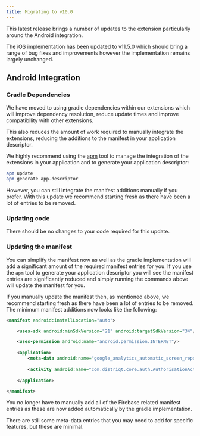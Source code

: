 ```yaml
---
title: Migrating to v10.0
---
```




This latest release brings a number of updates to the extension particularly around the Android integration. 

The iOS implementation has been updated to v11.5.0 which should bring a range of bug fixes and improvements however the implementation remains largely unchanged. 



## Android Integration 

### Gradle Dependencies

We have moved to using gradle dependencies within our extensions which will improve dependency resolution, reduce update times and improve compatibility with other extensions.

This also reduces the amount of work required to manually integrate the extensions, reducing the additions to the manifest in your application descriptor.

We highly recommend using the [apm](https://airnativeextensions.com/docs/using-apm) tool to manage the integration of the extensions in your application and to generate your application descriptor:

```bash
apm update
apm generate app-descriptor
```

However, you can still integrate the manifest additions manually if you prefer. With this update we recommend starting fresh as there have been a lot of entries to be removed.



### Updating code 

There should be no changes to your code required for this update.


### Updating the manifest 

You can simplify the manifest now as well as the gradle implementation will add a significant amount of the required manifest entries for you. 
If you use the `apm` tool to generate your application descriptor you will see the manifest entries are significantly reduced and simply running the commands above will update the manifest for you.

If you manually update the manifest then, as mentioned above, we recommend starting fresh as there have been a lot of entries to be removed.
The minimum manifest additions now looks like the following:

```xml
<manifest android:installLocation="auto">

	<uses-sdk android:minSdkVersion="21" android:targetSdkVersion="34"/>

	<uses-permission android:name="android.permission.INTERNET"/>
	
	<application>
    	<meta-data android:name="google_analytics_automatic_screen_reporting_enabled" android:value="false" />
			
		<activity android:name="com.distriqt.core.auth.AuthorisationActivity" android:exported="false" android:theme="@android:style/Theme.Translucent.NoTitleBar"/>
	
	</application>

</manifest>
```

You no longer have to manually add all of the Firebase related manifest entries as these are now added automatically by the gradle implementation.

There are still some meta-data entries that you may need to add for specific features, but these are minimal.